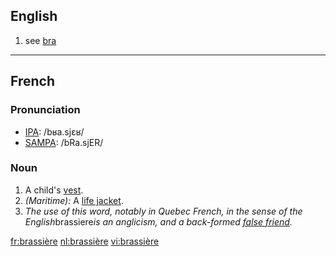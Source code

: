 ==English==
#see [[bra]]

----

==French==

===Pronunciation===
*[[w:IPA|IPA]]: /bʁa.sjɛʁ/
*[[w:SAMPA|SAMPA]]: /bRa.sjER/

===Noun===
#A child's [[vest]].
#''(Maritime):'' A [[life jacket]].
#''The use of this word, notably in Quebec French, in the sense of the English ''brassiere'' is an anglicism, and a back-formed [[false friend]].''

[[fr:brassière]]
[[nl:brassière]]
[[vi:brassière]]
